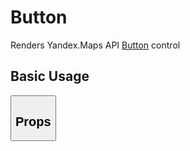 
<Meta title="api/Controls/Button" />

# Button

Renders Yandex.Maps API [Button][control] control

## Basic Usage

<Canvas>
  <YMaps>
    <Map
      defaultState={{
        center: [55.751574, 37.573856],
        zoom: 9,
        controls: [],
      }}
    >
      <Button
        options={{ maxWidth: 128 }}
        data={{ content: 'Unpress me!' }}
        defaultState={{ selected: true }}
      />
    </Map>
  </YMaps>
</Canvas>

## Props

<ArgsTable of={ButtonCmp} />

[control]:
  https://tech.yandex.com/maps/doc/jsapi/2.1/ref/reference/control.Button-docpage/
